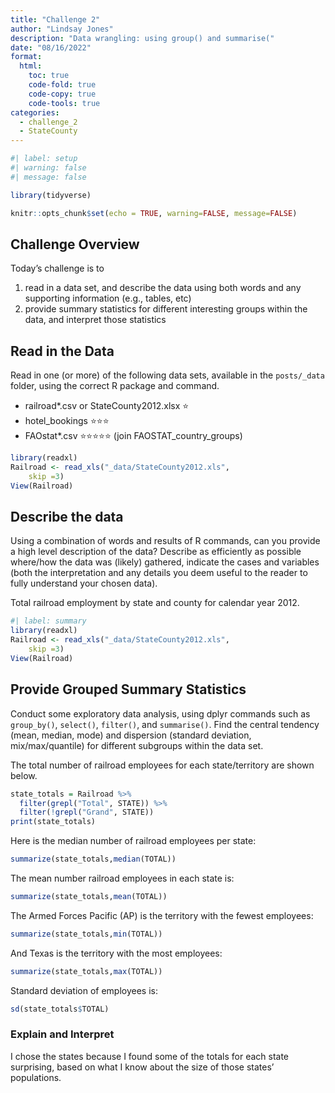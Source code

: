 ```yaml
---
title: "Challenge 2"
author: "Lindsay Jones"
description: "Data wrangling: using group() and summarise("
date: "08/16/2022"
format:
  html:
    toc: true
    code-fold: true
    code-copy: true
    code-tools: true
categories:
  - challenge_2
  - StateCounty
---
```


```r
#| label: setup
#| warning: false
#| message: false

library(tidyverse)

knitr::opts_chunk$set(echo = TRUE, warning=FALSE, message=FALSE)
```

## Challenge Overview

Today's challenge is to

1)  read in a data set, and describe the data using both words and any supporting information (e.g., tables, etc)
2)  provide summary statistics for different interesting groups within the data, and interpret those statistics

## Read in the Data

Read in one (or more) of the following data sets, available in the `posts/_data` folder, using the correct R package and command.

-   railroad\*.csv or StateCounty2012.xlsx ⭐
-   hotel_bookings ⭐⭐⭐
-   FAOstat\*.csv ⭐⭐⭐⭐⭐ (join FAOSTAT_country_groups)

```r
library(readxl)
Railroad <- read_xls("_data/StateCounty2012.xls", 
    skip =3)
View(Railroad)
```


## Describe the data

Using a combination of words and results of R commands, can you provide a high level description of the data? Describe as efficiently as possible where/how the data was (likely) gathered, indicate the cases and variables (both the interpretation and any details you deem useful to the reader to fully understand your chosen data).

Total railroad employment by state and county for calendar year 2012.

```r
#| label: summary
library(readxl)
Railroad <- read_xls("_data/StateCounty2012.xls", 
    skip =3)
View(Railroad)
```

## Provide Grouped Summary Statistics

Conduct some exploratory data analysis, using dplyr commands such as `group_by()`, `select()`, `filter()`, and `summarise()`. Find the central tendency (mean, median, mode) and dispersion (standard deviation, mix/max/quantile) for different subgroups within the data set.

The total number of railroad employees for each state/territory are shown below. 
```r
state_totals = Railroad %>% 
  filter(grepl("Total", STATE)) %>%
  filter(!grepl("Grand", STATE))
print(state_totals)
```
Here is the median number of railroad employees per state:
```r
summarize(state_totals,median(TOTAL))
```

The mean number railroad employees in each state is:
```r
summarize(state_totals,mean(TOTAL))
```

The Armed Forces Pacific (AP) is the territory with the fewest employees:
```r
summarize(state_totals,min(TOTAL))
```
And Texas is the territory with the most employees:
```r
summarize(state_totals,max(TOTAL))
```

Standard deviation of employees is:
```r
sd(state_totals$TOTAL)
```

### Explain and Interpret

I chose the states because I found some of the totals for each state surprising, based on what I know about the size of those states' populations. 
